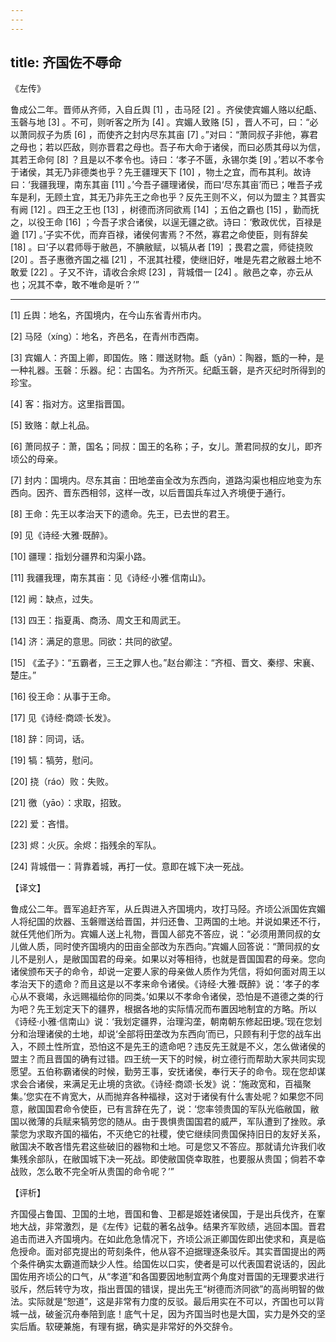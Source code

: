 ```yaml
---
---
---
```

title: 齐国佐不辱命
---




《左传》

鲁成公二年。晋师从齐师，入自丘舆 [1] ，击马陉 [2] 。齐侯使宾媚人赂以纪甗、玉磬与地 [3] 。不可，则听客之所为 [4] 。宾媚人致赂 [5] ，晋人不可，曰：“必以萧同叔子为质 [6] ，而使齐之封内尽东其亩 [7] 。”对曰：“萧同叔子非他，寡君之母也；若以匹敌，则亦晋君之母也。吾子布大命于诸侯，而曰必质其母以为信，其若王命何 [8] ？且是以不孝令也。诗曰：‘孝子不匮，永锡尔类 [9] 。’若以不孝令于诸侯，其无乃非德类也乎？先王疆理天下 [10] ，物土之宜，而布其利。故诗曰：‘我疆我理，南东其亩 [11] 。’今吾子疆理诸侯，而曰‘尽东其亩’而已；唯吾子戎车是利，无顾土宜，其无乃非先王之命也乎？反先王则不义，何以为盟主？其晋实有阙 [12] 。四王之王也 [13] ，树德而济同欲焉 [14] ；五伯之霸也 [15] ，勤而抚之，以役王命 [16] ；今吾子求合诸侯，以逞无疆之欲。诗曰：‘敷政优优，百禄是遒 [17] 。’子实不优，而弃百禄，诸侯何害焉？不然，寡君之命使臣，则有辞矣 [18] 。曰‘子以君师辱于敝邑，不腆敝赋，以犒从者 [19] ；畏君之震，师徒挠败 [20] 。吾子惠徼齐国之福 [21] ，不泯其社稷，使继旧好，唯是先君之敝器土地不敢爱 [22] 。子又不许，请收合余烬 [23] ，背城借一 [24] 。敝邑之幸，亦云从也；况其不幸，敢不唯命是听？’”



* * *



[1] 丘舆：地名，齐国境内，在今山东省青州市内。

[2] 马陉（xíng）：地名，齐邑名，在青州市西南。

[3] 宾媚人：齐国上卿，即国佐。赂：赠送财物。甗（yǎn）：陶器，甑的一种，是一种礼器。玉磬：乐器。纪：古国名。为齐所灭。纪甗玉磬，是齐灭纪时所得到的珍宝。

[4] 客：指对方。这里指晋国。

[5] 致赂：献上礼品。

[6] 萧同叔子：萧，国名；同叔：国王的名称；子，女儿。萧君同叔的女儿，即齐顷公的母亲。

[7] 封内：国境内。尽东其亩：田地垄亩全改为东西向，道路沟渠也相应地变为东西向。因齐、晋东西相邻，这样一改，以后晋国兵车过入齐境便于通行。

[8] 王命：先王以孝治天下的遗命。先王，已去世的君王。

[9] 见《诗经·大雅·既醉》。

[10] 疆理：指划分疆界和沟渠小路。

[11] 我疆我理，南东其亩：见《诗经·小雅·信南山》。

[12] 阙：缺点，过失。

[13] 四王：指夏禹、商汤、周文王和周武王。

[14] 济：满足的意思。同欲：共同的欲望。

[15] 《孟子》：“五霸者，三王之罪人也。”赵台卿注：“齐桓、晋文、秦缪、宋襄、楚庄。”

[16] 役王命：从事于王命。

[17] 见《诗经·商颂·长发》。

[18] 辞：同词，话。

[19] 犒：犒劳，慰问。

[20] 挠（ráo）败：失败。

[21] 徼（yāo）：求取，招致。

[22] 爱：吝惜。

[23] 烬：火灰。余烬：指残余的军队。

[24] 背城借一：背靠着城，再打一仗。意即在城下决一死战。

【译文】

鲁成公二年。晋军追赶齐军，从丘舆进入齐国境内，攻打马陉。齐顷公派国佐宾媚人将纪国的炊器、玉磐赠送给晋国，并归还鲁、卫两国的土地。并说如果还不行，就任凭他们所为。宾媚人送上礼物，晋国人郤克不答应，说：“必须用萧同叔的女儿做人质，同时使齐国境内的田亩全部改为东西向。”宾媚人回答说：“萧同叔的女儿不是别人，是敝国国君的母亲。如果以对等相待，也就是晋国国君的母亲。您向诸侯颁布天子的命令，却说一定要人家的母亲做人质作为凭信，将如何面对周王以孝治天下的遗命？而且这是以不孝来命令诸侯。《诗经·大雅·既醉》说：‘孝子的孝心从不衰竭，永远赐福给你的同类。’如果以不孝命令诸侯，恐怕是不道德之类的行为吧？先王划定天下的疆界，根据各地的实际情况而布置因地制宜的方略。所以《诗经·小雅·信南山》说：‘我划定疆界，治理沟垄，朝南朝东修起田埂。’现在您划分和治理诸侯的土地，却说‘全部将田垄改为东西向’而已，只顾有利于您的战车出入，不顾土性所宜，恐怕这不是先王的遗命吧？违反先王就是不义，怎么做诸侯的盟主？而且晋国的确有过错。四王统一天下的时候，树立德行而帮助大家共同实现愿望。五伯称霸诸侯的时候，勤劳王事，安抚诸侯，奉行天子的命令。现在您却谋求会合诸侯，来满足无止境的贪欲。《诗经·商颂·长发》说：‘施政宽和，百福聚集。’您实在不肯宽大，从而抛弃各种福禄，这对于诸侯有什么害处呢？如果您不同意，敝国国君命令使臣，已有言辞在先了，说：‘您率领贵国的军队光临敝国，敝国以微薄的兵赋来犒劳您的随从。由于畏惧贵国国君的威严，军队遭到了挫败。承蒙您为求取齐国的福佑，不灭绝它的社稷，使它继续同贵国保持旧日的友好关系，敝国决不敢吝惜先君这些破旧的器物和土地。可是您又不答应。那就请允许我们收集残余部队，在敝国城下决一死战。即使敝国侥幸取胜，也要服从贵国；倘若不幸战败，怎么敢不完全听从贵国的命令呢？’”

【评析】

齐国侵占鲁国、卫国的土地，晋国和鲁、卫都是姬姓诸侯国，于是出兵伐齐，在鞌地大战，非常激烈，是《左传》记载的著名战争。结果齐军败绩，逃回本国。晋君追击而进入齐国境内。在如此危急情况下，齐顷公派正卿国佐即出使求和，真是临危授命。面对郤克提出的苛刻条件，他从容不迫据理逐条驳斥。其实晋国提出的两个条件确实太霸道而缺少人性。给国佐以口实，使者是可以代表国君说话的，因此国佐用齐顷公的口气，从“孝道”和各国要因地制宜两个角度对晋国的无理要求进行驳斥，然后转守为攻，指出晋国的错误，提出先王“树德而济同欲”的高尚明智的做法。实际就是“恕道”，这是非常有力度的反驳。最后用实在不可以，齐国也可以背城一战，破釜沉舟奉陪到底！底气十足，因为齐国当时也是大国，实力是外交的坚实后盾。软硬兼施，有理有据，确实是非常好的外交辞令。